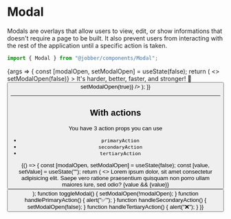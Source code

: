 
<Meta title="Components/Modal" component={Modal} />

# Modal

Modals are overlays that allow users to view, edit, or show informations that
doesn't require a page to be built. It also prevent users from interacting with
the rest of the application until a specific action is taken.

```ts
import { Modal } from "@jobber/components/Modal";
```

<Canvas>
  <Story
    name="Modal"
    args={{
      title: "We've updated Jobber",
    }}
  >
    {args => {
      const [modalOpen, setModalOpen] = useState(false);
      return (
        <>
          <Modal
            {...args}
            open={modalOpen}
            onRequestClose={() => setModalOpen(false)}
          >
            <Content>
              <Text>It's harder, better, faster, and stronger! 🤖</Text>
            </Content>
          </Modal>
          <Button label="Open Modal" onClick={() => setModalOpen(true)} />
        </>
      );
    }}
  </Story>
</Canvas>

<ArgsTable of={Modal} story="Modal" />

---

## With actions

You have 3 action props you can use

- `primaryAction`
- `secondaryAction`
- `tertiaryAction`

<Canvas>
  {() => {
    const [modalOpen, setModalOpen] = useState(false);
    const [value, setValue] = useState("");
    return (
      <>
        <Modal
          title="Hold the phone!"
          open={modalOpen}
          primaryAction={{ label: "Submit", onClick: handlePrimaryAction }}
          secondaryAction={{
            label: "Cancel",
            onClick: handleSecondaryAction,
          }}
          tertiaryAction={{ label: "Delete", onClick: handleTertiaryAction }}
          onRequestClose={toggleModal}
        >
          <Content>
            <Text>
              Lorem ipsum dolor, sit amet consectetur adipisicing elit. Saepe
              vero ratione praesentium quisquam non porro ullam maiores iure,
              sed odio?
            </Text>
            {value && <Text>{value}</Text>}
            <InputText value={value} onChange={setValue} />
          </Content>
        </Modal>
        <Button label="Open Modal" onClick={toggleModal} />
      </>
    );
    function toggleModal() {
      setModalOpen(!modalOpen);
    }
    function handlePrimaryAction() {
      alert("✅");
    }
    function handleSecondaryAction() {
      setModalOpen(false);
    }
    function handleTertiaryAction() {
      alert("❌");
    }
  }}
</Canvas>
